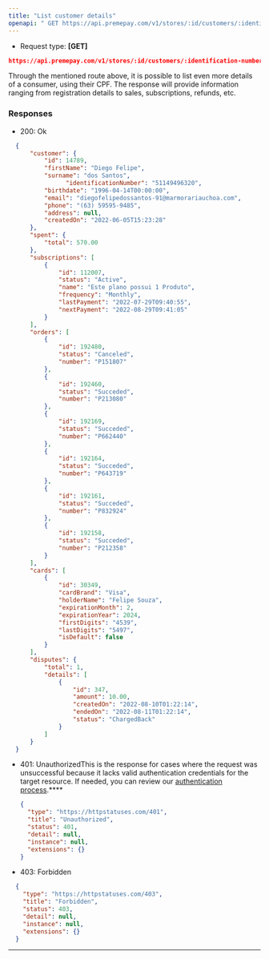 ```yaml
---
title: "List customer details"
openapi: " GET https://api.premepay.com/v1/stores/:id/customers/:identification-number"
---
```


* Request type: **\[GET]**

```json
https://api.premepay.com/v1/stores/:id/customers/:identification-number
```

Through the mentioned route above, it is possible to list even more details of a consumer, using their CPF. The response will provide information ranging from registration details to sales, subscriptions, refunds, etc.

### Responses

* 200: Ok

```json
  {
      "customer": {
          "id": 14789,
          "firstName": "Diego Felipe",
          "surname": "dos Santos",
  				"identificationNumber": "51149496320",
          "birthdate": "1996-04-14T00:00:00",
          "email": "diegofelipedossantos-91@marmorariauchoa.com",
          "phone": "(63) 59595-9485",
          "address": null,
          "createdOn": "2022-06-05T15:23:28"
      },
      "spent": {
          "total": 570.00
      },
      "subscriptions": [
          {
              "id": 112007,
              "status": "Active",
              "name": "Este plano possui 1 Produto",
              "frequency": "Monthly",
              "lastPayment": "2022-07-29T09:40:55",
              "nextPayment": "2022-08-29T09:41:05"
          }
      ],
      "orders": [
          {
              "id": 192480,
              "status": "Canceled",
              "number": "P151807"
          },
          {
              "id": 192460,
              "status": "Succeded",
              "number": "P213080"
          },
          {
              "id": 192169,
              "status": "Succeded",
              "number": "P662440"
          },
          {
              "id": 192164,
              "status": "Succeded",
              "number": "P643719"
          },
          {
              "id": 192161,
              "status": "Succeded",
              "number": "P832924"
          },
          {
              "id": 192158,
              "status": "Succeded",
              "number": "P212358"
          }
      ],
      "cards": [
          {
              "id": 30349,
              "cardBrand": "Visa",
              "holderName": "Felipe Souza",
              "expirationMonth": 2,
              "expirationYear": 2024,
              "firstDigits": "4539",
              "lastDigits": "5497",
              "isDefault": false
          }
      ],
      "disputes": {
          "total": 1,
          "details": [
              {
                  "id": 347,
                  "amount": 10.00,
                  "createdOn": "2022-08-10T01:22:14",
                  "endedOn": "2022-08-11T01:22:14",
                  "status": "ChargedBack"
              }
          ]
      }
  }
  ```

* 401: UnauthorizedThis is the response for cases where the request was unsuccessful because it lacks valid authentication credentials for the target resource.
  If needed, you can review our [authentication process](https://www.notion.so/Authentication-c941a0cb8e2647b187d87fcf8a314b37?pvs=21).\*\*\*\*
  
  
  ```json
  {
    "type": "https://httpstatuses.com/401",
    "title": "Unauthorized",
    "status": 401,
    "detail": null,
    "instance": null,
    "extensions": {}
  }
  ```

* 403: Forbidden


```json
  {
    "type": "https://httpstatuses.com/403",
    "title": "Forbidden",
    "status": 403,
    "detail": null,
    "instance": null,
    "extensions": {}
  }
  ```

***